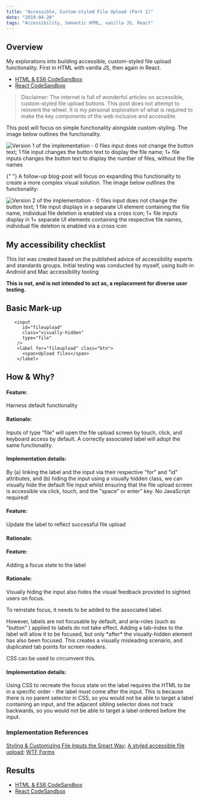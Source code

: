 ```yaml
---
title: "Accessible, Custom-styled File Upload (Part 1)"
date: "2019-04-20"
tags: "Accessibility, Semantic HTML, vanilla JS, React"
---
```



## Overview
<BodyText>
My explorations into building accessible, custom-styled file upload functionality. First in HTML with vanilla JS, then again in React.
</BodyText>  

- [HTML & ES6 CodeSandbox](https://codesandbox.io/s/accessible-custom-styled-file-input-vanilla-js-fw6b8?file=/index.html)
- [React CodeSandbox](https://codesandbox.io/s/accessible-custom-styled-file-input-react-r3h91?file=/src/Form/FileUpload.js)

> Disclaimer: The internet is full of wonderful articles on accessible, custom-styled file upload buttons. This post does not attempt to reinvent the wheel. It is my personal exploration of what is required to make the key components of the web inclusive and accessible.

<BodyText>
This post will focus on simple functionality alongside custom-styling. The image below outlines the functionality. 
</BodyText>  

![Version 1 of the implementation - 0 files input does not change the button text; 1 file input changes the button text to display the file name; 1+ file inputs changes the button text to display the number of files, without the file names](../../../static/assets/accessible-file-upload--v1.jpg)
  
  <BodyText>
</BodyText>
<BodyText>
  {" "}
  A follow-up blog-post will focus on expanding this functionality to create a more complex visual solution. The image below outlines the functionality:
</BodyText>  

![Version 2 of the implementation - 0 files input does not change the button text; 1 file input displays in a separate UI element containing the file name, individual file deletion is enabled via a cross icon; 1+ file inputs display in 1+ separate UI elements containing the respective file names, individual file deletion is enabled via a cross icon](../../../static/assets/accessible-file-upload--v2.jpg)
  
  <BodyText>
</BodyText>

## My accessibility checklist

This list was created based on the published advice of accessibility experts and standards groups. Initial testing was conducted by myself, using built-in Android and Mac accessibility tooling

**This is not, and is not intended to act as, a replacement for diverse user testing.**

<A11yChecklist />

## Basic Mark-up

```
   <input
      id="fileupload"
      class="visually-hidden"
      type="file"
    />
    <label for="fileupload" class="btn">
      <span>Upload files</span>
    </label>
```

## How & Why?

<Accordion>
  <div title="Signalling functionality for keyboard users #1">
    <h4>Feature:</h4>
    <p>Harness default functionality</p>
    <h4>Rationale:</h4>
    <p>
    Inputs of type "file" will open the file upload screen by touch, click, and keyboard access by default. A correctly associated label will adopt the same functionality. 
    </p>
    <h4>Implementation details:</h4>
    <p>By (a) linking the label and the input via their respective "for"
 and "id" attributes, and (b) hiding the input using a visually hidden class, we can visually hide the default file input whilst ensuring that the file upload screen is accessible via click, touch, and the "space" or enter" key. No JavaScript required!
 
</p>
  </div>
  <div title="Signalling functionality for keyboard users #2">
    <h4>Feature:</h4>
    <p>
      Update the label to reflect successful file upload
    </p>
    <h4>Rationale:</h4>
    <p>
   </p>
  </div>
  <div title="Signalling functionality to sighted users #1">
    <h4>Feature:</h4>
    <p>
      Adding a focus state to the label</p>  
    <h4>Rationale:</h4>
    <p>
     Visually hiding the input also hides the visual feedback provided to sighted users on focus. </p>  <p>To reinstate focus, it needs to be added to the associated label.</p><p> However, labels are not focusable by default, and aria-roles (such as "button" ) applied to labels do not take effect. Adding a tab-index to the label will allow it to be focused, but only *after* the visually-hidden element has also been focused. This creates a visually misleading scenario, and duplicated tab points for screen readers.
</p>
<p>
CSS can be used to circumvent this. 
    </p>
    <h4>Implementation details:</h4>
   <p>Using CSS to recreate the focus state on the label requires the HTML to be in a specific order - the label must come after the input. This is because there is no parent selector in CSS, so you would not be able to target a label containing an input, and the adjacent sibling selector does not track backwards, so you would not be able to target a label ordered before the input. 
</p>
  </div>
</Accordion>

<References>
<h3>Implementation References</h3>
<a href="http://tympanus.net/codrops/2015/09/15/styling-customizing-file-inputs-smart-way/" target="_blank">Styling & Customizing File Inputs the Smart Way</a>;  <a href="https://accessabilly.com/a-styled-accessible-file-upload/" target="_blank">A styled accessible file upload</a>; <a href="http://wtfforms.com/" target="_blank">WTF Forms</a> 
</References>



## Results

- [HTML & ES6 CodeSandbox](https://codesandbox.io/s/accessible-custom-styled-file-input-vanilla-js-fw6b8?file=/index.html)
- [React CodeSandbox](https://codesandbox.io/s/accessible-custom-styled-file-input-react-r3h91?file=/src/Form/FileUpload.js)

